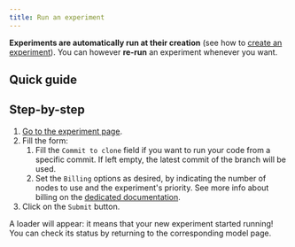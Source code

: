 ```yaml
---
title: Run an experiment
---
```



**Experiments are automatically run at their creation** (see how to [create an experiment](create-an-experiment)). You can however **re-run** an experiment whenever you want.

## Quick guide

<VideoPlayer src="https://cdn.csquare.run/docs/webm/re-run-an-experiment.webm" />

## Step-by-step

1. [Go to the experiment page](go-to-the-experiment-page).
2. Fill the form:
   1. Fill the `Commit to clone` field if you want to run your code from a specific commit. If left empty, the latest commit of the branch will be used.
   2. Set the `Billing` options as desired, by indicating the number of nodes to use and the experiment's priority. See more info about billing on the [dedicated documentation](../../datasets/resources/billing).
3. Click on the `Submit` button.

A loader will appear: it means that your new experiment started running! You can check its status by returning to the corresponding model page.
